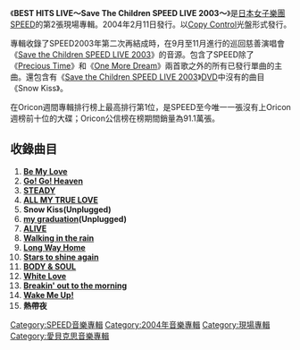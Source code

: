 {{unreferenced|time=2010-04-05T12:02:44+00:00}}
{{Infobox Album
| Name       = BEST HITS LIVE～Save The Children SPEED LIVE 2003～
| Type       = 現場
| Artist     = [[SPEED_(日本音樂團體)|SPEED]]
| Released   = 2004年2月11日
| Recorded   =
| Genre      = [[J-POP|J-POP]]
| Length     =
| Label      = [[SONIC_GROOVE|SONIC GROOVE]]
| Producer   = [[伊秩弘將|伊秩弘將]]（主要）
| Reviews = 
| Chart position = *週間最高排行第1位（[[Oricon|Oricon]]）
| Certification = 
| Last album = [[BRIDGE_(SPEED專輯)|BRIDGE]]<br/>（2003年）
| This album = '''BEST HITS LIVE～Save The Children SPEED LIVE 2003～'''<br/>（2004年）
| Next album = [[SPEEDLAND_-The_Premium_Best_Re_Tracks-|SPEEDLAND -The Premium Best Re Tracks-]]<br/>（2009年）
}}
《'''BEST HITS LIVE～Save The Children SPEED LIVE 2003～'''》是[[日本|日本]][[女子樂團|女子樂團]][[SPEED_(日本音樂團體)|SPEED]]的第2張現場專輯。2004年2月11日發行。以[[Copy_Control|Copy Control]]光盤形式發行。

專輯收錄了SPEED2003年第二次再結成時，在9月至11月進行的巡回慈善演唱會《[[Save_the_Children_SPEED_LIVE_2003|Save the Children SPEED LIVE 2003]]》的音源。包含了SPEED除了《[[Precious_Time_(SPEED單曲)|Precious Time]]》和《[[One_More_Dream|One More Dream]]》兩首歌之外的所有已發行單曲的主曲。還包含有《[[Save_the_Children_SPEED_LIVE_2003|Save the Children SPEED LIVE 2003]]》[[DVD|DVD]]中沒有的曲目《Snow Kiss》。

在Oricon週間專輯排行榜上最高排行第1位，是SPEED至今唯一一張沒有上Oricon週榜前十位的大碟；Oricon公信榜在榜期間銷量為91.1萬張。

== 收錄曲目 ==
#'''[[Be_My_Love|Be My Love]]'''
#'''[[Go!_Go!_Heaven|Go! Go! Heaven]]'''
#'''[[STEADY|STEADY]]'''
#'''[[ALL_MY_TRUE_LOVE|ALL MY TRUE LOVE]]'''
#'''Snow Kiss(Unplugged)'''
#'''[[my_graduation|my graduation]](Unplugged)'''
#'''[[ALIVE_(SPEED單曲)|ALIVE]]'''
#'''[[Walking_in_the_rain/Stars_to_shine_again|Walking in the rain]]'''
#'''[[Long_Way_Home_(SPEED單曲)|Long Way Home]]'''
#'''[[Walking_in_the_rain/Stars_to_shine_again|Stars to shine again]]'''
#'''[[Body_&_Soul_(SPEED單曲)|BODY & SOUL]]'''
#'''[[White_Love|White Love]]'''
#'''[[Breakin'_out_to_the_morning|Breakin' out to the morning]]'''
#'''[[Wake_Me_Up!|Wake Me Up!]]'''
#'''熱帶夜'''

{{SPEED}}

[[Category:SPEED音樂專輯|Category:SPEED音樂專輯]]
[[Category:2004年音樂專輯|Category:2004年音樂專輯]]
[[Category:現場專輯|Category:現場專輯]]
[[Category:愛貝克思音樂專輯|Category:愛貝克思音樂專輯]]